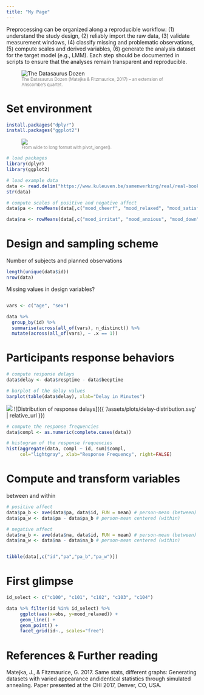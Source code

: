 ```yaml
---
title: "My Page"
---
```


Preprocessing can be organized along a reproducible workflow: (1) understand the study design, (2) reliably import the raw data, (3) validate measurement windows, (4) classify missing and problematic observations, (5) compute scales and derived variables, (6) generate the analysis dataset for the target model (e.g., LMM). Each step should be documented in scripts to ensure that the analyses remain transparent and reproducible. 

<figure>
  <img src="https://www.researchgate.net/profile/Sheen-Levine/publication/325941519/figure/fig2/AS:824194581422080@1573514709439/The-Datasaurus-Dozen-Matejka-Fitzmaurice-2017-an-extension-of-Anscombes-quartet.ppm" alt="The Datasaurus Dozen">
  <figcaption style="color: gray; font-size: 0.8em;">
    The Datasaurus Dozen (Matejka & Fitzmaurice, 2017) – an extension of Anscombe’s quartet.
  </figcaption>
</figure>


# Set environment
```r
install.packages("dplyr")
install.packages("ggplot2")
```

<figure>
 <img src="https://swcarpentry.github.io/r-novice-gapminder/fig/14-tidyr-fig3.png">  
  <figcaption style="color: gray; font-size: 0.8em;">
    From wide to long format with pivot_longer().
  </figcaption>
</figure>

```r
# load packages
library(dplyr)
library(ggplot2)

# load example data
data <- read.delim("https://www.kuleuven.be/samenwerking/real/real-book/viechtbauer2022_data_esmda_example")
str(data)
```

```r
# compute scales of positive and negative affect
data$pa <- rowMeans(data[,c("mood_cheerf", "mood_relaxed", "mood_satisfi")])

data$na <- rowMeans(data[,c("mood_irritat", "mood_anxious", "mood_down", "mood_guilty", "mood_insecur", "mood_lonely")])
```


# Design and sampling scheme

Number of subjects and planned observations 
```r
length(unique(data$id))
nrow(data)
```

Missing values in design variables?
```r

```

```r
vars <- c("age", "sex")

data %>%
  group_by(id) %>%
  summarise(across(all_of(vars), n_distinct)) %>%
  mutate(across(all_of(vars), ~ .x == 1))
```

# Participants response behaviors

```r
# compute response delays
data$delay <- data$resptime - data$beeptime

# barplot of the delay values
barplot(table(data$delay), xlab="Delay in Minutes")
```

![](1_files/figure-gfm/unnamed-chunk-7-1.png)<!-- -->
![Distribution of response delays]({{ '/assets/plots/delay-distribution.svg' | relative_url }})

```r
# compute the response frequencies
data$compl <- as.numeric(complete.cases(data))

# histogram of the response frequencies
hist(aggregate(data, compl ~ id, sum)$compl, 
     col="lightgray", xlab="Response Frequency", right=FALSE)
```


# Compute and transform variables

between and within
```r
# positive affect
data$pa_b <- ave(data$pa, data$id, FUN = mean) # person-mean (between)
data$pa_w <- data$pa - data$pa_b # person-mean centered (within)

# negative affect
data$na_b <- ave(data$na, data$id, FUN = mean) # person-mean (between)
data$na_w <- data$na - data$na_b # person-mean centered (within)


tibble(data[,c("id","pa","pa_b","pa_w")])
```



# First glimpse

```r
id_select <- c("c100", "c101", "c102", "c103", "c104")

data %>% filter(id %in% id_select) %>%
     ggplot(aes(x=obs, y=mood_relaxed)) +
     geom_line() +
     geom_point() +
     facet_grid(id~., scales="free") 
```

# References & Further reading
Matejka, J., & Fitzmaurice, G. 2017. Same stats, different graphs: Generating datasets with varied appearance andidentical statistics through simulated annealing. Paper presented at the CHI 2017, Denver, CO, USA.

